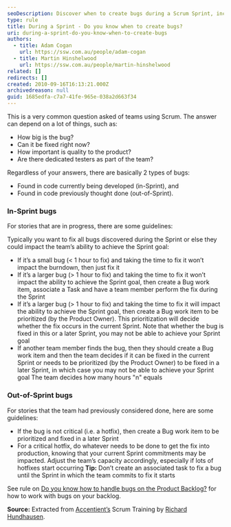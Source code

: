 ```yaml
---
seoDescription: Discover when to create bugs during a Scrum Sprint, including guidelines for in-Sprint and out-of-Sprint bugs, and ensure your team achieves its goals while maintaining quality.
type: rule
title: During a Sprint - Do you know when to create bugs?
uri: during-a-sprint-do-you-know-when-to-create-bugs
authors:
  - title: Adam Cogan
    url: https://ssw.com.au/people/adam-cogan
  - title: Martin Hinshelwood
    url: https://ssw.com.au/people/martin-hinshelwood
related: []
redirects: []
created: 2010-09-16T16:13:21.000Z
archivedreason: null
guid: 1685edfa-c7a7-41fe-965e-038a2d663f34
---
```


This is a very common question asked of teams using Scrum. The answer can depend on a lot of things, such as:

- How big is the bug?
- Can it be fixed right now?
- How important is quality to the product?
- Are there dedicated testers as part of the team?

Regardless of your answers, there are basically 2 types of bugs:

- Found in code currently being developed (in-Sprint), and
- Found in code previously thought done (out-of-Sprint).
### In-Sprint bugs

For stories that are in progress, there are some guidelines:

Typically you want to fix all bugs discovered during the Sprint or else they could impact the team’s ability to achieve the Sprint goal:

- If it’s a small bug (&lt; 1 hour to fix) and taking the time to fix it won’t impact the burndown, then just fix it
- If it’s a larger bug (&gt; 1 hour to fix) and taking the time to fix it won’t impact the ability to achieve the Sprint goal, then create a Bug work item, associate a Task and have a team member perform the fix during the Sprint
- If it’s a larger bug (&gt; 1 hour to fix) and taking the time to fix it will impact the ability to achieve the Sprint goal, then create a Bug work item to be prioritized (by the Product Owner). This prioritization will decide whether the fix occurs in the current Sprint. Note that whether the bug is fixed in this or a later Sprint, you may not be able to achieve your Sprint goal
- If another team member finds the bug, then they should create a Bug work item and then the team decides if it can be fixed in the current Sprint or needs to be prioritized (by the Product Owner) to be fixed in a later Sprint, in which case you may not be able to achieve your Sprint goal The team decides how many hours "n" equals

### Out-of-Sprint bugs

For stories that the team had previously considered done, here are some guidelines:

- If the bug is not critical (i.e. a hotfix), then create a Bug work item to be prioritized and fixed in a later Sprint
- For a critical hotfix, do whatever needs to be done to get the fix into production, knowing that your current Sprint commitments may be impacted. Adjust the team’s capacity accordingly, especially if lots of hotfixes start occurring
  **Tip:** Don’t create an associated task to fix a bug until the Sprint in which the team commits to fix it starts

See rule on [Do you know how to handle bugs on the Product Backlog?](/bugs-do-you-know-how-to-handle-bugs-on-the-product-backlog) for how to work with bugs on your backlog.

**Source:** Extracted from [Accentient’s](https://accentient.com/scrum) Scrum Training by [Richard Hundhausen](https://twitter.com/rhundhausen).